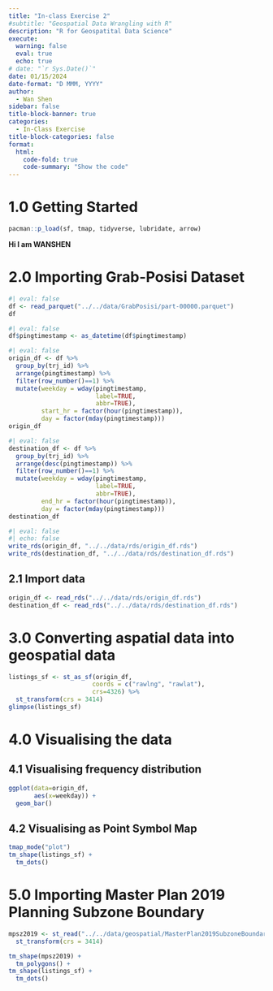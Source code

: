 ```yaml
---
title: "In-class Exercise 2"
#subtitle: "Geospatial Data Wrangling with R"
description: "R for Geospatital Data Science"
execute: 
  warning: false
  eval: true
  echo: true
# date: "`r Sys.Date()`"
date: 01/15/2024
date-format: "D MMM, YYYY" 
author: 
  - Wan Shen
sidebar: false
title-block-banner: true
categories:
  - In-Class Exercise
title-block-categories: false
format: 
  html: 
    code-fold: true
    code-summary: "Show the code"
---
```


# 1.0 Getting Started

```r
pacman::p_load(sf, tmap, tidyverse, lubridate, arrow)
```

::: callout-note
**Hi I am WANSHEN**
:::

# 2.0 Importing Grab-Posisi Dataset

```r
#| eval: false
df <- read_parquet("../../data/GrabPosisi/part-00000.parquet")
df
```

```r
#| eval: false
df$pingtimestamp <- as_datetime(df$pingtimestamp)
```

```r
#| eval: false
origin_df <- df %>% 
  group_by(trj_id) %>%
  arrange(pingtimestamp) %>%
  filter(row_number()==1) %>%
  mutate(weekday = wday(pingtimestamp,
                        label=TRUE,
                        abbr=TRUE),
         start_hr = factor(hour(pingtimestamp)),
         day = factor(mday(pingtimestamp)))
origin_df
```

```r
#| eval: false
destination_df <- df %>% 
  group_by(trj_id) %>%
  arrange(desc(pingtimestamp)) %>%
  filter(row_number()==1) %>%
  mutate(weekday = wday(pingtimestamp,
                        label=TRUE,
                        abbr=TRUE),
         end_hr = factor(hour(pingtimestamp)),
         day = factor(mday(pingtimestamp)))
destination_df
```

```r
#| eval: false
#| echo: false
write_rds(origin_df, "../../data/rds/origin_df.rds")
write_rds(destination_df, "../../data/rds/destination_df.rds")
```

## 2.1 Import data

```r
origin_df <- read_rds("../../data/rds/origin_df.rds")
destination_df <- read_rds("../../data/rds/destination_df.rds")
```

# 3.0 Converting aspatial data into geospatial data

```r
listings_sf <- st_as_sf(origin_df, 
                       coords = c("rawlng", "rawlat"),
                       crs=4326) %>%
  st_transform(crs = 3414)
glimpse(listings_sf)
```

# 4.0 Visualising the data

## 4.1 Visualising frequency distribution

```r
ggplot(data=origin_df, 
       aes(x=weekday)) + 
  geom_bar()
```

## 4.2 Visualising as Point Symbol Map

```r
tmap_mode("plot")
tm_shape(listings_sf) +
  tm_dots()
```

# 5.0 Importing Master Plan 2019 Planning Subzone Boundary

```r
mpsz2019 <- st_read("../../data/geospatial/MasterPlan2019SubzoneBoundaryNoSeaKML.kml") %>%
  st_transform(crs = 3414)
```

```r
tm_shape(mpsz2019) +
  tm_polygons() +
tm_shape(listings_sf) +
  tm_dots()
```
